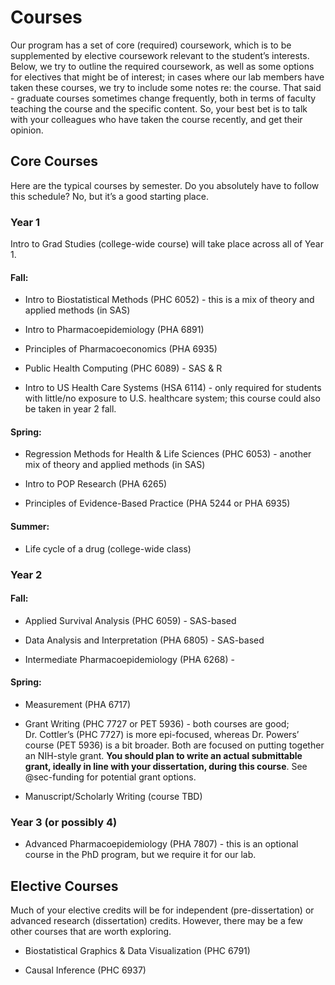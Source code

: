# Courses {#sec-courses}

Our program has a set of core (required) coursework, which is to be supplemented by elective coursework relevant to the student's interests. Below, we try to outline the required coursework, as well as some options for electives that might be of interest; in cases where our lab members have taken these courses, we try to include some notes re: the course. That said - graduate courses sometimes change frequently, both in terms of faculty teaching the course and the specific content. So, your best bet is to talk with your colleagues who have taken the course recently, and get their opinion.

## Core Courses

Here are the typical courses by semester. Do you absolutely have to follow this schedule? No, but it's a good starting place. 

### Year 1

Intro to Grad Studies (college-wide course) will take place across all of Year 1. 

#### Fall:

-   Intro to Biostatistical Methods (PHC 6052) - this is a mix of theory and applied methods (in SAS)

-   Intro to Pharmacoepidemiology (PHA 6891)

-   Principles of Pharmacoeconomics (PHA 6935)

-   Public Health Computing (PHC 6089) - SAS & R

-   Intro to US Health Care Systems (HSA 6114) - only required for students with little/no exposure to U.S. healthcare system; this course could also be taken in year 2 fall. 

#### Spring:

-   Regression Methods for Health & Life Sciences (PHC 6053) - another mix of theory and applied methods (in SAS)

-   Intro to POP Research (PHA 6265)

-   Principles of Evidence-Based Practice (PHA 5244 or PHA 6935)

#### Summer:

-   Life cycle of a drug (college-wide class)

### Year 2

#### Fall:

-   Applied Survival Analysis (PHC 6059) - SAS-based

-   Data Analysis and Interpretation (PHA 6805) - SAS-based

-   Intermediate Pharmacoepidemiology (PHA 6268) - 

#### Spring: 

-   Measurement (PHA 6717)

-   Grant Writing (PHC 7727 or PET 5936) - both courses are good; Dr. Cottler's (PHC 7727) is more epi-focused, whereas Dr. Powers' course (PET 5936) is a bit broader. Both are focused on putting together an NIH-style grant. **You should plan to write an actual submittable grant, ideally in line with your dissertation, during this course**. See @sec-funding for potential grant options. 

-   Manuscript/Scholarly Writing (course TBD)

### Year 3 (or possibly 4)

-   Advanced Pharmacoepidemiology (PHA 7807) - this is an optional course in the PhD program, but we require it for our lab. 

## Elective Courses

Much of your elective credits will be for independent (pre-dissertation) or advanced research (dissertation) credits. However, there may be a few other courses that are worth exploring. 

-   Biostatistical Graphics & Data Visualization (PHC 6791)

-   Causal Inference (PHC 6937)
